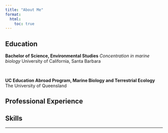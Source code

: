 ```yaml
---
title: "About Me"
format:
  html:
    toc: true
---
```


## Education

**Bachelor of Science, Environmental Studies**
*Concentration in marine biology*
<span class="school">University of California, Santa Barbara</span>

<br>

**UC Education Abroad Program, Marine Biology and Terrestrial Ecology**  
<span class="school">The University of Queensland</span>

## Professional Experience

## Skills

---
